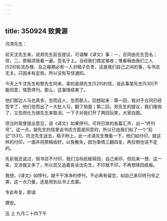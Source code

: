 ```yaml
---
---
---
```

title: 350924 致黄源
---




河清先生：

前天沈先生来，说郑先生前去提议，可调解《译文》事：一，合同由先生签名；但，二，原稿须我看一遍，签名于上。当经我们商定接收；惟看稿由我们三人[528]轮流办理，总之每期必有一人对稿子负责，这是我们自己之间的事，与书店无关。只因未有定局，所以没有写信通知。

今天上午沈先生和黎先生同来，拿的是胡先生[529]的信，说此事邹先生[530]不能同意，情愿停刊。那么，这事情结束了。

他们那边人马也真多，忽而这人，忽而那人。回想起来：第一回，我对于合同已经签字了，他们忽而出了一大批人马，翻了局面；第二回，郑先生的提议，我们接收了，又忽而化为胡先生来取消。一下子对我们开了两回玩笑，大家白跑。

但当时我曾提出意见，说《译文》如果停刊，可将已排的各篇汇齐，出一“终刊号”。这一点，胡先生的信里说书店方面是同意的，所以已由我们拟了一个“前记”[531]，托沈先生送去，稿子附上，此一点请先生豫备一下，他们如付印，就这样的付印，一面并将原稿收好，以免散失，因为事情三翻四复，再拉倒也说不定的。

先前我还说过，倘书店不付印，我们当将纸板赎回，自己来印，但后来一想，这一来，交涉就又多了，所以现又追着告诉沈先生，不印就不印，不再想赎回纸板。

我想，《译文》如停刊，就干干净净的停刊，不必再有留恋，如自己来印终刊号之类，这一点力量，还是用到丛书上去罢。

专此布复，即请

撰安。

迅 上 九月二十四下午